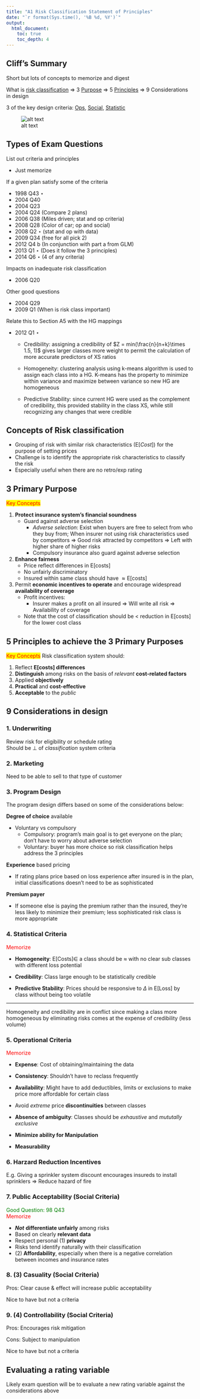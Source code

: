 ```yaml
---
title: "A1 Risk Classification Statement of Principles"
date: "`r format(Sys.time(), '%B %d, %Y')`"
output: 
  html_document:
    toc: true
    toc_depth: 4
---
```


## Cliff's Summary

Short but lots of concepts to memorize and digest

What is [risk classification](#risk-class-concept) $\Rightarrow$ 3 [Purpose](#risk-class-purpose) $\Rightarrow$ 5 [Principles](#risk-class-prin) $\Rightarrow$ 9 Considerations in design

3 of the key design criteria: [Ops](#ops-consideration), [Social](#social-consideration), [Statistic](#stat-consideration)

![alt text](figures/Exam 8 A - 1.png)

## Types of Exam Questions

List out criteria and principles

* Just memorize

If a given plan satisfy some of the criteria

* 1998 Q43 $\star$
* 2004 Q40
* 2004 Q23 
* 2004 Q24 (Compare 2 plans)
* 2006 Q38 (Miles driven; stat and op criteria)
* 2008 Q28 (Color of car; op and social)
* 2008 Q2 $\star$ (stat and op with data)
* 2009 Q34 (free for all pick 2)
* 2012 Q4 b (In conjunction with part a from GLM)
* 2013 Q1 $\star$ (Does it follow the 3 principles)
* 2014 Q6 $\star$ (4 of any criteria)

Impacts on inadequate risk classification

* 2006 Q20

Other good questions

* 2004 Q29
* 2009 Q1 (When is risk class important)

Relate this to Section A5 with the HG mappings

* 2012 Q1 $\star$

    * Credibility: assigning a credibility of $Z = min(\frac{n}{n+k}\times 1.5, 1)$ gives larger classes more weight to permit the calculation of more accurate predictors of XS ratios

    * Homogeneity: clustering analysis using k-means algorithm is used to assign each class into a HG. K-means has the property to minimize within variance and maximize between variance so new HG are homogeneous

    * Predictive Stability: since current HG were used as the complement of credibility, this provided stability in the class XS, while still recognizing any changes that were credible

## Concepts of Risk classification
<a name="risk-class-concept"></a>

  * Grouping of risk with similar risk characteristics ($\mathrm{E}[Cost]$) for the purpose of setting prices
  * Challenge is to identify the appropriate risk characteristics to classify the risk
  * Especially useful when there are no retro/exp rating
  
## 3 Primary Purpose  
<span style="color:red; background-color:yellow">Key Concepts</span>
<a name="risk-class-purpose"></a>

1. **Protect insurance system's financial soundness**
    * Guard against adverse selection
        * *Adverse selection*: Exist when buyers are free to select from who they buy from; When insurer not using risk characteristics used by competitors $\Rightarrow$ Good risk attracted by competitors $\Rightarrow$ Left with higher share of higher risks
        * Compulsory insurance also guard against adverse selection
2. **Enhance fairness**
    * Price reflect differences in $\mathrm{E[costs]}$
    * No unfairly discriminatory
    * Insured within same class should have $\approx \mathrm{E[costs]}$
3. Permit **economic incentives to operate** and encourage widespread **availability of coverage**
    * Profit incentives:
        * Insurer makes a profit on all insured $\Rightarrow$ Will write all risk $\Rightarrow$ Availability of coverage
    * Note that the cost of classification should be < reduction in $\mathrm{E[costs]}$ for the lower cost class
    
## 5 Principles to achieve the 3 Primary Purposes  
<span style="color:red; background-color:yellow">Key Concepts</span>
<a name="risk-class-prin"></a>
Risk classification system should:

1. Reflect **$\mathrm{E[costs]}$ differences**
2. **Distinguish** among risks on the basis of *relevant* **cost-related factors**
3. Applied **objectively**
4. **Practical** and **cost-effective**
5. **Acceptable** to the *public*

## 9 Considerations in design

### 1. Underwriting
Review risk for eligibility or schedule rating  
Should be $\perp$ of *classification* system criteria

### 2. Marketing
Need to be able to sell to that type of customer

### 3. Program Design
The program design differs based on some of the considerations below:

**Degree of choice** available

  * Voluntary vs compulsory
      * Compulsory: program's main goal is to get everyone on the plan; don't have to worry about adverse selection
      * Voluntary: buyer has more choice so risk classification helps address the 3 principles
      
**Experience** based pricing

  * If rating plans price based on loss experience after insured is in the plan, initial classifications doesn't need to be as sophisticated

**Premium payer**

  * If someone else is paying the premium rather than the insured, they're less likely to minimize their premium; less sophisticated risk class is more appropriate
      
### 4. Statistical Criteria  
<span style="color:red">Memorize</span>
<a name="stat-consideration"></a>

* **Homogeneity**: $\mathrm{E[Costs]} \in$ a class should be $\approx$ with no clear sub classes with different loss potential

* **Credibility**: Class large enough to be statistically credible

* **Predictive Stability**: Prices should be responsive to $\Delta$ in $\mathrm{E[Loss]}$ by class without being too volatile

***

Homogeneity and credibility are in conflict since making a class more homogeneous by eliminating risks comes at the expense of credibility (less volume)

### 5. Operational Criteria
<span style="color:red">Memorize</span>
<a name="ops-consideration"></a>

* **Expense**: Cost of obtaining/maintaining the data

* **Consistency**: Shouldn't have to reclass frequently

* **Availability**: Might have to add deductibles, limits or exclusions to make price more affordable for certain class

* Avoid *extreme* price **discontinuities** between classes

* **Absence of ambiguity**: Classes should be *exhaustive* and *mututally exclusive*

* **Minimize ability for Manipulation**

* **Measurability**

### 6. Harzard Reduction Incentives

E.g. Giving a sprinkler system discount encourages insureds to install sprinklers $\Rightarrow$ Reduce hazard of fire

### 7. Public Acceptability (Social Criteria)  
<span style="color:green">Good Question: 98 Q43</span>  
<span style="color:red">Memorize</span>
<a name="social-consideration"></a>

* ***Not*** **differentiate unfairly** among risks
* Based on clearly **relevant data**
* Respect personal $(1)$ **privacy**
* Risks tend identify naturally with their classification
* $(2)$ **Affordability**, especially when there is a negative correlation between incomes and insurance rates

### 8. $(3)$ Casuality (Social Criteria)

Pros: Clear cause & effect will increase public acceptability

Nice to have but not a criteria

### 9. $(4)$ Controllability (Social Criteria)

Pros: Encourages risk mitigation

Cons: Subject to manipulation

Nice to have but not a criteria

## Evaluating a rating variable

Likely exam question will be to evaluate a new rating variable against the considerations above